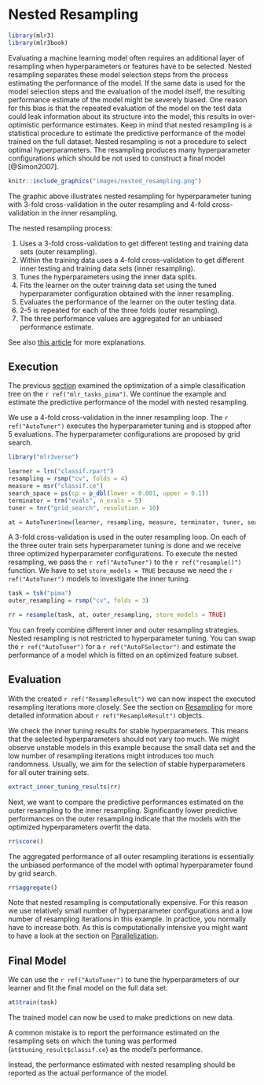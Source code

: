 # Nested Resampling {#nested-resampling}

```r
library(mlr3)
library(mlr3book)
```

Evaluating a machine learning model often requires an additional layer of resampling when hyperparameters or features have to be selected.
Nested resampling separates these model selection steps from the process estimating the performance of the model.
If the same data is used for the model selection steps and the evaluation of the model itself, the resulting performance estimate of the model might be severely biased.
One reason for this bias is that the repeated evaluation of the model on the test data could leak information about its structure into the model, this results in over-optimistic performance estimates.
Keep in mind that nested resampling is a statistical procedure to estimate the predictive performance of the model trained on the full dataset.
Nested resampling is not a procedure to select optimal hyperparameters.
The resampling produces many hyperparameter configurations which should be not used to construct a final model [@Simon2007].

```r
knitr::include_graphics("images/nested_resampling.png")
```

The graphic above illustrates nested resampling for hyperparameter tuning with 3-fold cross-validation in the outer resampling and 4-fold cross-validation in the inner resampling.

The nested resampling process:

1. Uses a 3-fold cross-validation to get different testing and training data sets (outer resampling).
1. Within the training data uses a 4-fold cross-validation to get different inner testing and training data sets (inner resampling).
1. Tunes the hyperparameters using the inner data splits.
1. Fits the learner on the outer training data set using the tuned hyperparameter configuration obtained with the inner resampling.
1. Evaluates the performance of the learner on the outer testing data.
1. 2-5 is repeated for each of the three folds (outer resampling).
1. The three performance values are aggregated for an unbiased performance estimate.

See also [this article](https://machinelearningmastery.com/k-fold-cross-validation/) for more explanations.

## Execution {#nested-resamp-exec}

The previous [section](#tuning) examined the optimization of a simple classification tree on the `r ref("mlr_tasks_pima")`.
We continue the example and estimate the predictive performance of the model with nested resampling.

We use a 4-fold cross-validation in the inner resampling loop.
The `r ref("AutoTuner")` executes the hyperparameter tuning and is stopped after 5 evaluations.
The hyperparameter configurations are proposed by grid search.

```r
library("mlr3verse")

learner = lrn("classif.rpart")
resampling = rsmp("cv", folds = 4)
measure = msr("classif.ce")
search_space = ps(cp = p_dbl(lower = 0.001, upper = 0.1))
terminator = trm("evals", n_evals = 5)
tuner = tnr("grid_search", resolution = 10)

at = AutoTuner$new(learner, resampling, measure, terminator, tuner, search_space)
```

A 3-fold cross-validation is used in the outer resampling loop.
On each of the three outer train sets hyperparameter tuning is done and we receive three optimized hyperparameter configurations.
To execute the nested resampling, we pass the `r ref("AutoTuner")` to the `r ref("resample()")` function.
We have to set `store_models = TRUE` because we need the `r ref("AutoTuner")` models to investigate the inner tuning.

```r
task = tsk("pima")
outer_resampling = rsmp("cv", folds = 3)

rr = resample(task, at, outer_resampling, store_models = TRUE)
```

You can freely combine different inner and outer resampling strategies.
Nested resampling is not restricted to hyperparameter tuning.
You can swap the `r ref("AutoTuner")` for a `r ref("AutoFSelector")` and estimate the performance of a model which is fitted on an optimized feature subset.

## Evaluation {#nested-resamp-eval}

With the created `r ref("ResampleResult")` we can now inspect the executed resampling iterations more closely.
See the section on [Resampling](#resampling) for more detailed information about `r ref("ResampleResult")` objects.

We check the inner tuning results for stable hyperparameters.
This means that the selected hyperparameters should not vary too much.
We might observe unstable models in this example because the small data set and the low number of resampling iterations might introduces too much randomness.
Usually, we aim for the selection of stable hyperparameters for all outer training sets.

```r
extract_inner_tuning_results(rr)
```

Next, we want to compare the predictive performances estimated on the outer resampling to the inner resampling.
Significantly lower predictive performances on the outer resampling indicate that the models with the optimized hyperparameters overfit the data.

```r
rr$score()
```

The aggregated performance of all outer resampling iterations is essentially the unbiased performance of the model with optimal hyperparameter found by grid search.

```r
rr$aggregate()
```

Note that nested resampling is computationally expensive.
For this reason we use relatively small number of hyperparameter configurations and a low number of resampling iterations in this example.
In practice, you normally have to increase both.
As this is computationally intensive you might want to have a look at the section on [Parallelization](#parallelization).

## Final Model {#nested-final-model}

We can use the `r ref("AutoTuner")` to tune the hyperparameters of our learner and fit the final model on the full data set.

```r
at$train(task)
```

The trained model can now be used to make predictions on new data.

:::{.callout-warning}
A common mistake is to report the performance estimated on the resampling sets on which the tuning was performed (`at$tuning_result$classif.ce`) as the model's performance.
:::

Instead, the performance estimated with nested resampling should be reported as the actual performance of the model.
